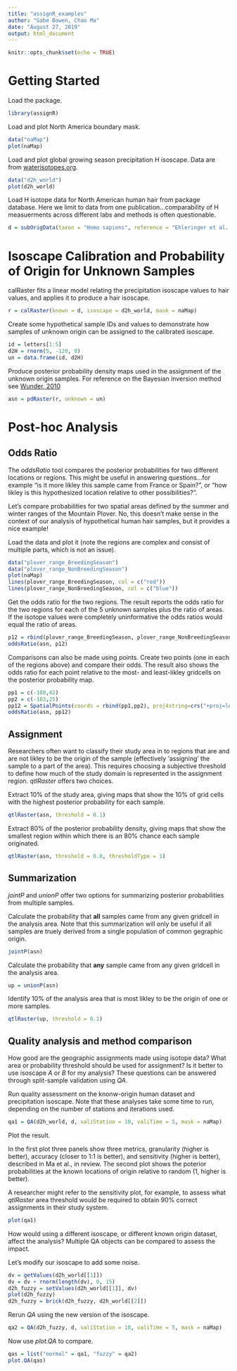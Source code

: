 ```yaml
---
title: "assignR_examples"
author: "Gabe Bowen, Chao Ma"
date: "August 27, 2019"
output: html_document
---
```


```r
knitr::opts_chunk$set(echo = TRUE)
```

# Getting Started

Load the package.

```r
library(assignR)
```

Load and plot North America boundary mask.

```r
data("naMap")
plot(naMap)
```

Load and plot global growing season precipitation H isoscape. Data are from [waterisotopes.org](http://waterisotopes.org).

```r
data("d2h_world")
plot(d2h_world)
```

Load H isotope data for North American human hair from package database. Here we limit to data from one publication...comparability of H measuerments across different labs and methods is often questionable. 

```r
d = subOrigData(taxon = "Homo sapiens", reference = "Ehleringer et al. 2008", mask = naMap)
```

# Isoscape Calibration and Probability of Origin for Unknown Samples 

calRaster fits a linear model relating the precipitation isoscape values to hair values, and applies it to produce a hair isoscape.

```r
r = calRaster(known = d, isoscape = d2h_world, mask = naMap)
```

Create some hypothetical sample IDs and values to demonstrate how samples of unknown origin can be assigned to the calibrated isoscape.

```r
id = letters[1:5]
d2H = rnorm(5, -120, 8)
un = data.frame(id, d2H)
```

Produce posterior probability density maps used in the assignment of the unknown origin samples. For reference on the Bayesian inversion method see [Wunder, 2010](https://www.researchgate.net/profile/Michael_Wunder/publication/226054272_Using_Isoscapes_to_Model_Probability_Surfaces_for_Determining_Geographic_Origins/links/00b49526ab1e02ed11000000.pdf)

```r
asn = pdRaster(r, unknown = un)
```

# Post-hoc Analysis
## Odds Ratio

The *oddsRatio* tool compares the posterior probabilities for two different locations or regions. This might be useful in answering questions...for example "is it more likley this sample came from France or Spain?", or "how likley is this hypothesized location relative to other possibilities?". 

Let's compare probabilities for two spatial areas defined by the summer and winter ranges of the Mountain Plover. No, this doesn't make sense in the context of our analysis of hypothetical human hair samples, but it provides a nice example!

Load the data and plot it (note the regions are complex and consist of multiple parts, which is not an issue).

```r
data("plover_range_BreedingSeason")
data("plover_range_NonBreedingSeason")
plot(naMap)
lines(plover_range_BreedingSeason, col = c("red"))
lines(plover_range_NonBreedingSeason, col = c("blue"))
```

Get the odds ratio for the two regions. The result reports the odds ratio for the two regions for each of the 5 unknown samples plus the ratio of areas. If the isotope values were completely uninformative the odds ratios would equal the ratio of areas.

```r
p12 = rbind(plover_range_BreedingSeason, plover_range_NonBreedingSeason)
oddsRatio(asn, p12)
```

Comparisons can also be made using points. Create two points (one in each of the regions above) and compare their odds. The result also shows the odds ratio for each point relative to the most- and least-likley gridcells on the posterior probability map.

```r
pp1 = c(-108,42)
pp2 = c(-103,25)
pp12 = SpatialPoints(coords = rbind(pp1,pp2), proj4string=crs("+proj=longlat +datum=WGS84 +no_defs +ellps=WGS84 +towgs84=0,0,0"))
oddsRatio(asn, pp12)
```

## Assignment

Researchers often want to classify their study area in to regions that are and are not likley to be the origin of the sample (effectively 'assigning' the sample to a part of the area). This requires choosing a subjective threshold to define how much of the study domain is represented in the assignment region. *qtlRaster* offers two choices.

Extract 10% of the study area, giving maps that show the 10% of grid cells with the highest posterior probability for each sample.

```r
qtlRaster(asn, threshold = 0.1)
```

Extract 80% of the posterior probability density, giving maps that show the smallest region within which there is an 80% chance each sample originated.

```r
qtlRaster(asn, threshold = 0.8, thresholdType = 1)
```

## Summarization

*jointP* and *unionP* offer two options for summarizing posterior probabilities from multiple samples.

Calculate the probability that **all** samples came from any given gridcell in the analysis area. Note that this summarization will only be useful if all samples are truely derived from a single population of common gegraphic origin.

```r
jointP(asn)
```

Calculate the probability that **any** sample came from any given gridcell in the analysis area.

```r
up = unionP(asn)
```

Identify 10% of the analysis area that is most likley to be the origin of one or more samples.

```r
qtlRaster(up, threshold = 0.1)
```

## Quality analysis and method comparison

How good are the geographic assignments made using isotope data? What area or probability threshold should be used for assignment? Is it better to use isoscape *A* or *B* for my analysis? These questions can be answered through split-sample validation using *QA*.

Run quality assessment on the knonw-origin human dataset and precipitation isoscape. Note that these analyses take some time to run, depending on the number of stations and iterations used.

```r
qa1 = QA(d2h_world, d, valiStation = 10, valiTime = 5, mask = naMap)
```

Plot the result. 

In the first plot three panels show three metrics, granularity (higher is better), accuracy (closer to 1:1 is better), and sensitivity (higher is better), described in Ma et al., in review. The second plot shows the poterior probabilities at the known locations of origin relative to random (1, higher is better). 

A researcher might refer to the sensitivity plot, for example, to assess what *qtlRaster* area threshold would be required to obtain 90% correct assignments in their study system.

```r
plot(qa1)
```

How would using a different isoscape, or different known origin dataset, affect the analysis? Multiple QA objects can be compared to assess the impact.

Let's modify our isoscape to add some noise.

```r
dv = getValues(d2h_world[[1]])
dv = dv + rnorm(length(dv), 0, 15)
d2h_fuzzy = setValues(d2h_world[[1]], dv)
plot(d2h_fuzzy)
d2h_fuzzy = brick(d2h_fuzzy, d2h_world[[2]])
```

Rerun *QA* using the new version of the isoscape.

```r
qa2 = QA(d2h_fuzzy, d, valiStation = 10, valiTime = 5, mask = naMap)
```

Now use *plot.QA* to compare.

```r
qas = list("normal" = qa1, "fuzzy" = qa2)
plot.QA(qas)
```